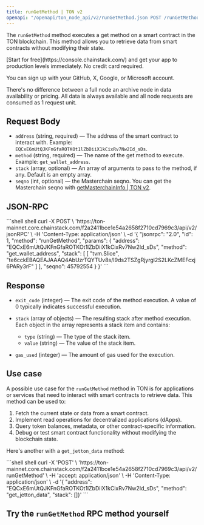 ```yaml
---
title: runGetMethod | TON v2
openapi: "/openapi/ton_node_api/v2/runGetMethod.json POST /runGetMethod"
---
```


The `runGetMethod` method executes a get method on a smart contract in the TON blockchain. This method allows you to retrieve data from smart contracts without modifying their state.

<Check>
  [Start for free](https://console.chainstack.com/) and get your app to production levels immediately. No credit card required.

  You can sign up with your GitHub, X, Google, or Microsoft account.
</Check>

<Info>
  There's no difference between a full node an archive node in data availability or pricing. All data is always available and all node requests are consumed as 1 request unit.
</Info>

## Request Body

* `address` (string, required) — The address of the smart contract to interact with. Example: `EQCxE6mUtQJKFnGfaROTKOt1lZbDiiX1kCixRv7Nw2Id_sDs`.
* `method` (string, required) — The name of the get method to execute. Example: `get_wallet_address`.
* `stack` (array, optional) — An array of arguments to pass to the method, if any. Default is an empty array.
* `seqno` (int, optional) — the Masterchain seqno. You can get the Masterchain seqno with [getMasterchainInfo | TON v2](/api-reference/ton_node_api/v2/getMasterchainInfo).

## JSON-RPC

<CodeGroup>
  ```shell shell
  curl -X POST \
    'https://ton-mainnet.core.chainstack.com/f2a2411bce1e54a2658f2710cd7969c3/api/v2/jsonRPC' \
    -H 'Content-Type: application/json' \
    -d '{
      "jsonrpc": "2.0",
      "id": 1,
      "method": "runGetMethod",
      "params": {
        "address": "EQCxE6mUtQJKFnGfaROTKOt1lZbDiiX1kCixRv7Nw2Id_sDs",
        "method": "get_wallet_address",
        "stack": [
          [
            "tvm.Slice",
            "te6cckEBAQEAJAAAQ4AbUzrTQYTUv8s/I9ds2TSZgRjyrgl2S2LKcZMEFcxj6PARy3rF"
          ]
        ],
        "seqno": 45792554
      }
    }'
  ```
</CodeGroup>

## Response

* `exit_code` (integer) — The exit code of the method execution. A value of 0 typically indicates successful execution.

* `stack` (array of objects) — The resulting stack after method execution. Each object in the array represents a stack item and contains:

  * `type` (string) — The type of the stack item.
  * `value` (string) — The value of the stack item.

* `gas_used` (integer) — The amount of gas used for the execution.

## Use case

A possible use case for the `runGetMethod` method in TON is for applications or services that need to interact with smart contracts to retrieve data. This method can be used to:

1. Fetch the current state or data from a smart contract.
2. Implement read operations for decentralized applications (dApps).
3. Query token balances, metadata, or other contract-specific information.
4. Debug or test smart contract functionality without modifying the blockchain state.

Here's another with a `get_jetton_data` method:

<CodeGroup>
  ```shell shell
  curl -X 'POST' \
    'https://ton-mainnet.core.chainstack.com/f2a2411bce1e54a2658f2710cd7969c3/api/v2/runGetMethod' \
    -H 'accept: application/json' \
    -H 'Content-Type: application/json' \
    -d '{
    "address": "EQCxE6mUtQJKFnGfaROTKOt1lZbDiiX1kCixRv7Nw2Id_sDs",
    "method": "get_jetton_data",
    "stack": []}'
  ```
</CodeGroup>

## Try the `runGetMethod` RPC method yourself
